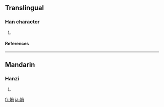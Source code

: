 ==Translingual==
===Han character===
{{Han char|rn=86|rad=火|as=09|sn=13|four=|canj=火月月口 (FBBR)}}
# {{defn|Han|sort=火09}}
====References====
{{Han ref|kx=0678.161|dkj=19251|hdz=32218.020|uh=7171|ud=29041}}

----
==Mandarin==
===Hanzi===
{{cmn-hanzi|pin=[[guā]] ([[gua1]])|wg=kua<sup>1</sup>}}
# {{defn|Mandarin}}

[[fr:煱]]
[[ja:煱]]